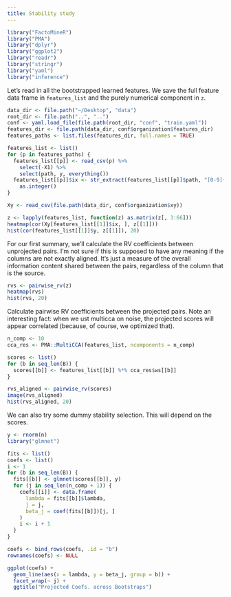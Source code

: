 ```yaml
---
title: Stability study
---
```



```r
library("FactoMineR")
library("PMA")
library("dplyr")
library("ggplot2")
library("readr")
library("stringr")
library("yaml")
library("inference")
```

Let's read in all the bootstrapped learned features. We save the full feature
data frame in `features_list` and the purely numerical component in `z`.

```r
data_dir <- file.path("~/Desktop", "data")
root_dir <- file.path("..", "..")
conf <- yaml.load_file(file.path(root_dir, "conf", "train.yaml"))
features_dir <- file.path(data_dir, conf$organization$features_dir)
features_paths <- list.files(features_dir, full.names = TRUE)

features_list <- list()
for (p in features_paths) {
  features_list[[p]] <- read_csv(p) %>%
    select(-X1) %>%
    select(path, y, everything())
  features_list[[p]]$ix <- str_extract(features_list[[p]]$path, "[0-9]+") %>%
    as.integer()
}

Xy <- read_csv(file.path(data_dir, conf$organization$xy))

z <- lapply(features_list, function(z) as.matrix(z[, 3:66]))
heatmap(cor(Xy[features_list[[1]]$ix, ], z[[1]]))
hist(cor(features_list[[1]]$y, z[[1]]), 20)
```

For our first summary, we'll calculate the RV coefficients between unprojected
pairs. I'm not sure if this is supposed to have any meaning if the columns are
not exactly aligned. It's just a measure of the overall information content
shared between the pairs, regardless of the column that is the source.

```r
rvs <- pairwise_rv(z)
heatmap(rvs)
hist(rvs, 20)
```

Calculate pairwise RV coefficients between the projected pairs. Note an
interesting fact: when we ust multicca on noise, the projected scores will
appear correlated (because, of course, we optimized that).

```r
n_comp <- 10
cca_res <- PMA::MultiCCA(features_list, ncomponents = n_comp)

scores <- list()
for (b in seq_len(B)) {
  scores[[b]] <- features_list[[b]] %*% cca_res$ws[[b]]
}

rvs_aligned <- pairwise_rv(scores)
image(rvs_aligned)
hist(rvs_aligned, 20)
```

We can also try some dummy stability selection. This will depend on the scores.

```r
y <- rnorm(n)
library("glmnet")

fits <- list()
coefs <- list()
i <- 1
for (b in seq_len(B)) {
  fits[[b]] <- glmnet(scores[[b]], y)
  for (j in seq_len(n_comp + 1)) {
    coefs[[i]] <- data.frame(
      lambda = fits[[b]]$lambda,
      j = j,
      beta_j = coef(fits[[b]])[j, ]
    )
    i <- i + 1
  }
}

coefs <- bind_rows(coefs, .id = "b")
rownames(coefs) <- NULL

ggplot(coefs) +
  geom_line(aes(x = lambda, y = beta_j, group = b)) +
  facet_wrap(~ j) +
  ggtitle("Projected Coefs. across Bootstraps")
```
